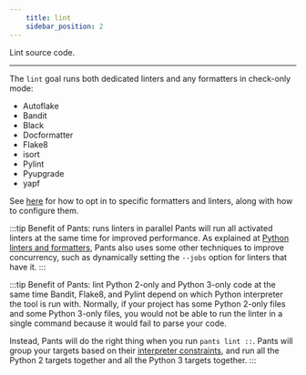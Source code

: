 ```yaml
---
    title: lint
    sidebar_position: 2
---
```


Lint source code.

---

The `lint` goal runs both dedicated linters and any formatters in check-only mode:

- Autoflake
- Bandit
- Black
- Docformatter
- Flake8
- isort
- Pylint
- Pyupgrade
- yapf

See [here](../python-overview/linters-and-formatters.mdx) for how to opt in to specific formatters and linters, along with how to configure them.

:::tip Benefit of Pants: runs linters in parallel
Pants will run all activated linters at the same time for improved performance. As explained at [Python linters and formatters](../python-overview/linters-and-formatters.mdx), Pants also uses some other techniques to improve concurrency, such as dynamically setting the `--jobs` option for linters that have it.
:::

:::tip Benefit of Pants: lint Python 2-only and Python 3-only code at the same time
Bandit, Flake8, and Pylint depend on which Python interpreter the tool is run with. Normally, if your project has some Python 2-only files and some Python 3-only files, you would not be able to run the linter in a single command because it would fail to parse your code.

Instead, Pants will do the right thing when you run `pants lint ::`. Pants will group your targets based on their [interpreter constraints](../python-overview/interpreter-compatibility.mdx), and run all the Python 2 targets together and all the Python 3 targets together.
:::
